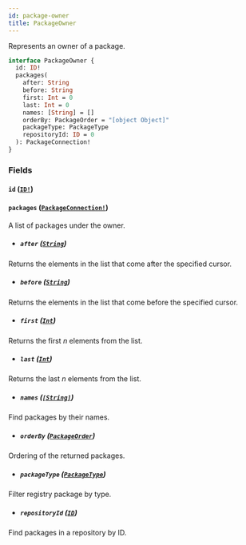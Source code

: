 ```yaml
---
id: package-owner
title: PackageOwner
---
```


Represents an owner of a package.

```graphql
interface PackageOwner {
  id: ID!
  packages(
    after: String
    before: String
    first: Int = 0
    last: Int = 0
    names: [String] = []
    orderBy: PackageOrder = "[object Object]"
    packageType: PackageType
    repositoryId: ID = 0
  ): PackageConnection!
}
```

### Fields

#### `id` ([`ID!`](/docs/api/scalars/id))

#### `packages` ([`PackageConnection!`](/docs/api/objects/package-connection))

A list of packages under the owner.

- ##### `after` ([`String`](/docs/api/scalars/string))

Returns the elements in the list that come after the specified cursor.

- ##### `before` ([`String`](/docs/api/scalars/string))

Returns the elements in the list that come before the specified cursor.

- ##### `first` ([`Int`](/docs/api/scalars/int))

Returns the first _n_ elements from the list.

- ##### `last` ([`Int`](/docs/api/scalars/int))

Returns the last _n_ elements from the list.

- ##### `names` ([`[String]`](/docs/api/scalars/string))

Find packages by their names.

- ##### `orderBy` ([`PackageOrder`](/docs/api/inputs/package-order))

Ordering of the returned packages.

- ##### `packageType` ([`PackageType`](/docs/api/enums/package-type))

Filter registry package by type.

- ##### `repositoryId` ([`ID`](/docs/api/scalars/id))

Find packages in a repository by ID.
